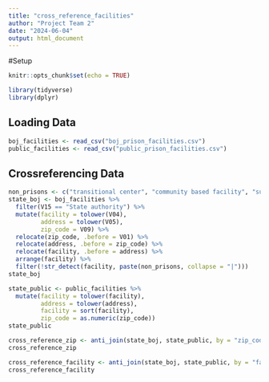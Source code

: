 ```yaml
---
title: "cross_reference_facilities"
author: "Project Team 2"
date: "2024-06-04"
output: html_document
---
```


#Setup
```r
knitr::opts_chunk$set(echo = TRUE)

library(tidyverse)
library(dplyr)
```

## Loading Data
```r
boj_facilities <- read_csv("boj_prison_facilities.csv")
public_facilities <- read_csv("public_prison_facilities.csv") 
```

## Crossreferencing Data
```r
non_prisons <- c("transitional center", "community based facility", "substance abuse", "parole", "youth correctional facility", "community work center", "probation", "residential facility", "diversion center", "integrated", "conservation camp", "resource center", "work camp", "jail", "pre release", "reentry", "rehabilitation", "pre-release", "work release")
state_boj <- boj_facilities %>% 
  filter(V15 == "State authority") %>% 
  mutate(facility = tolower(V04), 
         address = tolower(V05),
         zip_code = V09) %>% 
  relocate(zip_code, .before = V01) %>% 
  relocate(address, .before = zip_code) %>% 
  relocate(facility, .before = address) %>% 
  arrange(facility) %>% 
  filter(!str_detect(facility, paste(non_prisons, collapse = "|")))
state_boj

state_public <- public_facilities %>% 
  mutate(facility = tolower(facility), 
         address = tolower(address),
         facility = sort(facility), 
         zip_code = as.numeric(zip_code))
state_public
```

```r
cross_reference_zip <- anti_join(state_boj, state_public, by = "zip_code")
cross_reference_zip

cross_reference_facility <- anti_join(state_boj, state_public, by = "facility")
cross_reference_facility
```